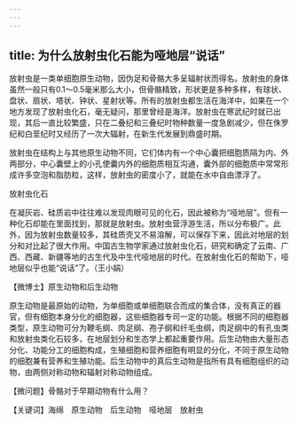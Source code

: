 ```yaml
---
---
---
```

title: 为什么放射虫化石能为哑地层“说话”
---




放射虫是一类单细胞原生动物，因伪足和骨骼大多呈辐射状而得名。放射虫的身体虽然一般只有0.1～0.5毫米那么大小，但骨骼精致，形状更是多种多样，有球状、盘状、扇状、塔状、钟状、星射状等。所有的放射虫都生活在海洋中，如果在一个地方发现了放射虫化石，毫无疑问，那里曾经是海洋。放射虫在寒武纪时就已出现，其后一直比较繁盛，只在二叠纪和三叠纪时物种数量一度急剧减少，但在侏罗纪和白垩纪时又经历了一次大辐射，在新生代发展到鼎盛时期。

放射虫在结构上与其他原生动物不同，它们体内有一个中心囊把细胞质隔为内、外两部分，中心囊壁上的小孔使囊内外的细胞质相互沟通，囊外部的细胞质中常常形成许多空泡和脂肪粒，这样，放射虫的密度小了，就能在水中自由漂浮了。

放射虫化石



在凝灰岩、硅质岩中往往难以发现肉眼可见的化石，因此被称为“哑地层”。但有一种化石却能在里面找到，那就是放射虫。放射虫营浮游生活，所以分布极广。此外，因为放射虫数量较多，其硅质壳又不易溶解，可以保存下来，因此对地层的划分和对比起了很大作用。中国古生物学家通过放射虫化石，研究和确定了云南、广西、西藏、新疆等地的古生代及中生代哑地层的时代。在放射虫化石的帮助下，哑地层似乎也能“说话”了。（王小娟）





【微博士】原生动物和后生动物

原生动物是最原始的动物，为单细胞或单细胞联合而成的集合体，没有真正的器官，但有细胞本身分化的细胞器，这些细胞器专司一定的功能。根据不同的细胞器类型，原生动物可分为鞭毛纲、肉足纲、孢子纲和纤毛虫纲，肉足纲中的有孔虫类和放射虫类化石较多，在地层划分和生态学上都起重要作用。后生动物由大量形态分化、功能分工的细胞构成，生殖细胞和营养细胞有明显的分化，不同于原生动物的细胞兼有营养和生殖功能。后生动物中的真后生动物是指所有具有细胞组织的动物，由两侧对称动物和辐射对称动物组成。

【微问题】骨骼对于早期动物有什么用？

【关键词】海绵　原生动物　后生动物　哑地层　放射虫